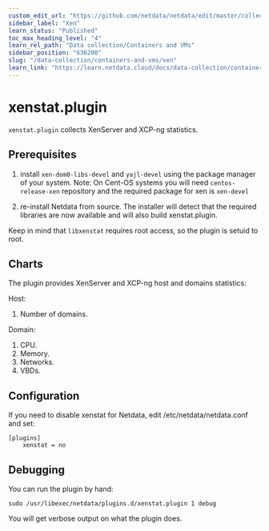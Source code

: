 ```yaml
---
custom_edit_url: "https://github.com/netdata/netdata/edit/master/collectors/xenstat.plugin/README.md"
sidebar_label: "Xen"
learn_status: "Published"
toc_max_heading_level: "4"
learn_rel_path: "Data collection/Containers and VMs"
sidebar_position: "636200"
slug: "/data-collection/containers-and-vms/xen"
learn_link: "https://learn.netdata.cloud/docs/data-collection/containers-and-vms/xen"
---
```



# xenstat.plugin

`xenstat.plugin` collects XenServer and XCP-ng statistics.

## Prerequisites

1.  install `xen-dom0-libs-devel` and `yajl-devel` using the package manager of your system.
    Note: On Cent-OS systems you will need `centos-release-xen` repository and the required package for xen is `xen-devel`

2.  re-install Netdata from source. The installer will detect that the required libraries are now available and will also build xenstat.plugin.

Keep in mind that `libxenstat` requires root access, so the plugin is setuid to root.

## Charts

The plugin provides XenServer and XCP-ng host and domains statistics:

Host:

1.  Number of domains.

Domain:

1.  CPU.
2.  Memory.
3.  Networks.
4.  VBDs.

## Configuration

If you need to disable xenstat for Netdata, edit /etc/netdata/netdata.conf and set:

```
[plugins]
    xenstat = no
```

## Debugging

You can run the plugin by hand:

```
sudo /usr/libexec/netdata/plugins.d/xenstat.plugin 1 debug
```

You will get verbose output on what the plugin does.


